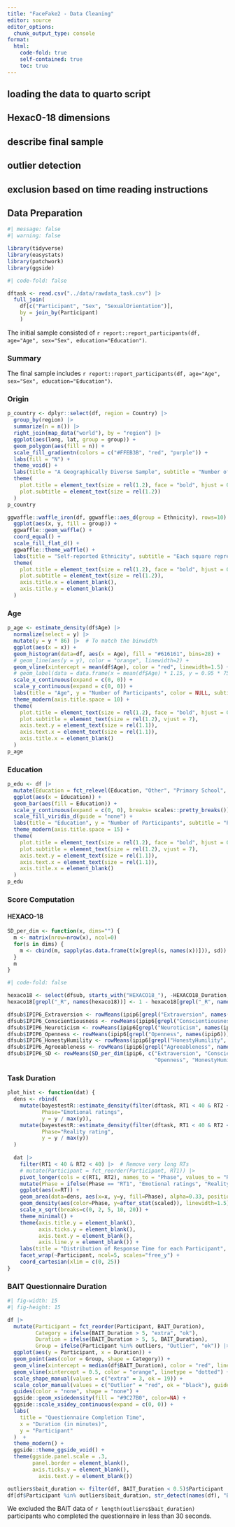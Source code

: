 ```yaml
---
title: "FaceFake2 - Data Cleaning"
editor: source
editor_options: 
  chunk_output_type: console
format:
  html:
    code-fold: true
    self-contained: true
    toc: true
---
```

## loading the data to quarto script
## Hexac0-18 dimensions
## describe final sample
## outlier detection
## exclusion based on time reading instructions

## Data Preparation

```r
#| message: false
#| warning: false

library(tidyverse)
library(easystats)
library(patchwork)
library(ggside)
```

```r
#| code-fold: false

dftask <- read.csv("../data/rawdata_task.csv") |> 
  full_join(
    df[c("Participant", "Sex", "SexualOrientation")],
    by = join_by(Participant)
    )
```

The initial sample consisted of `r report::report_participants(df, age="Age", sex="Sex", education="Education")`.

### Summary

The final sample includes `r report::report_participants(df, age="Age", sex="Sex", education="Education")`.

### Origin

```r
p_country <- dplyr::select(df, region = Country) |>
  group_by(region) |>
  summarize(n = n()) |>
  right_join(map_data("world"), by = "region") |>
  ggplot(aes(long, lat, group = group)) +
  geom_polygon(aes(fill = n)) +
  scale_fill_gradientn(colors = c("#FFEB3B", "red", "purple")) +
  labs(fill = "N") +
  theme_void() +
  labs(title = "A Geographically Diverse Sample", subtitle = "Number of participants by country")  +
  theme(
    plot.title = element_text(size = rel(1.2), face = "bold", hjust = 0),
    plot.subtitle = element_text(size = rel(1.2))
  )
p_country
```

```r
ggwaffle::waffle_iron(df, ggwaffle::aes_d(group = Ethnicity), rows=10) |> 
  ggplot(aes(x, y, fill = group)) + 
  ggwaffle::geom_waffle() + 
  coord_equal() + 
  scale_fill_flat_d() + 
  ggwaffle::theme_waffle() +
  labs(title = "Self-reported Ethnicity", subtitle = "Each square represents a participant", fill="")  +
  theme(
    plot.title = element_text(size = rel(1.2), face = "bold", hjust = 0),
    plot.subtitle = element_text(size = rel(1.2)),
    axis.title.x = element_blank(),
    axis.title.y = element_blank()
  )
```

### Age

```r
p_age <- estimate_density(df$Age) |>
  normalize(select = y) |> 
  mutate(y = y * 86) |>  # To match the binwidth
  ggplot(aes(x = x)) +
  geom_histogram(data=df, aes(x = Age), fill = "#616161", bins=28) +
  # geom_line(aes(y = y), color = "orange", linewidth=2) +
  geom_vline(xintercept = mean(df$Age), color = "red", linewidth=1.5) +
  # geom_label(data = data.frame(x = mean(df$Age) * 1.15, y = 0.95 * 75), aes(y = y), color = "red", label = paste0("Mean = ", format_value(mean(df$Age)))) +
  scale_x_continuous(expand = c(0, 0)) +
  scale_y_continuous(expand = c(0, 0)) +
  labs(title = "Age", y = "Number of Participants", color = NULL, subtitle = "Distribution of participants' age") +
  theme_modern(axis.title.space = 10) +
  theme(
    plot.title = element_text(size = rel(1.2), face = "bold", hjust = 0),
    plot.subtitle = element_text(size = rel(1.2), vjust = 7),
    axis.text.y = element_text(size = rel(1.1)),
    axis.text.x = element_text(size = rel(1.1)),
    axis.title.x = element_blank()
  )
p_age
```

### Education

```r
p_edu <- df |>
  mutate(Education = fct_relevel(Education, "Other", "Primary School", "High School", "Bachelor", "Master", "Doctorate")) |> 
  ggplot(aes(x = Education)) +
  geom_bar(aes(fill = Education)) +
  scale_y_continuous(expand = c(0, 0), breaks= scales::pretty_breaks()) +
  scale_fill_viridis_d(guide = "none") +
  labs(title = "Education", y = "Number of Participants", subtitle = "Participants per achieved education level") +
  theme_modern(axis.title.space = 15) +
  theme(
    plot.title = element_text(size = rel(1.2), face = "bold", hjust = 0),
    plot.subtitle = element_text(size = rel(1.2), vjust = 7),
    axis.text.y = element_text(size = rel(1.1)),
    axis.text.x = element_text(size = rel(1.1)),
    axis.title.x = element_blank()
  )
p_edu
```



### Score Computation

#### HEXACO-18

```r
SD_per_dim <- function(x, dims="") {
  m <- matrix(nrow=nrow(x), ncol=0)
  for(s in dims) {
    m <- cbind(m, sapply(as.data.frame(t(x[grepl(s, names(x))])), sd))
  }
  m
}
```
```r
#| code-fold: false

hexaco18 <- select(dfsub, starts_with("HEXACO18_"), -HEXACO18_Duration, -HEXACO18_Order)
hexaco18[grepl("_R", names(hexaco18))] <- 1 - hexaco18[grepl("_R", names(hexaco18))]

dfsub$IPIP6_Extraversion <- rowMeans(ipip6[grepl("Extraversion", names(ipip6))])
dfsub$IPIP6_Conscientiousness <- rowMeans(ipip6[grepl("Conscientiousness", names(ipip6))])
dfsub$IPIP6_Neuroticism <- rowMeans(ipip6[grepl("Neuroticism", names(ipip6))])
dfsub$IPIP6_Openness <- rowMeans(ipip6[grepl("Openness", names(ipip6))])
dfsub$IPIP6_HonestyHumility <- rowMeans(ipip6[grepl("HonestyHumility", names(ipip6))])
dfsub$IPIP6_Agreeableness <- rowMeans(ipip6[grepl("Agreeableness", names(ipip6))])
dfsub$IPIP6_SD <- rowMeans(SD_per_dim(ipip6, c("Extraversion", "Conscientiousness", "Neuroticism",
                                               "Openness", "HonestyHumility", "Agreeableness")))
```

### Task Duration 

```r
plot_hist <- function(dat) {
  dens <- rbind(
    mutate(bayestestR::estimate_density(filter(dftask, RT1 < 40 & RT2 < 40)$RT1), 
           Phase="Emotional ratings",
           y = y / max(y)),
    mutate(bayestestR::estimate_density(filter(dftask, RT1 < 40 & RT2 < 40)$RT2), 
           Phase="Reality rating",
           y = y / max(y))
  )
  
  dat |> 
    filter(RT1 < 40 & RT2 < 40) |>  # Remove very long RTs
    # mutate(Participant = fct_reorder(Participant, RT1)) |> 
    pivot_longer(cols = c(RT1, RT2), names_to = "Phase", values_to = "RT") |>
    mutate(Phase = ifelse(Phase == "RT1", "Emotional ratings", "Reality rating")) |>
    ggplot(aes(x=RT)) +
    geom_area(data=dens, aes(x=x, y=y, fill=Phase), alpha=0.33, position="identity") +
    geom_density(aes(color=Phase, y=after_stat(scaled)), linewidth=1.5) + 
    scale_x_sqrt(breaks=c(0, 2, 5, 10, 20)) +
    theme_minimal() +
    theme(axis.title.y = element_blank(),
          axis.ticks.y = element_blank(),
          axis.text.y = element_blank(),
          axis.line.y = element_blank()) +
    labs(title = "Distribution of Response Time for each Participant", x="Response time per stimuli (s)") +
    facet_wrap(~Participant, ncol=5, scales="free_y") +
    coord_cartesian(xlim = c(0, 25))
}
```

### BAIT Questionnaire Duration

```r
#| fig-width: 15
#| fig-height: 15

df |>
  mutate(Participant = fct_reorder(Participant, BAIT_Duration),
         Category = ifelse(BAIT_Duration > 5, "extra", "ok"),
         Duration = ifelse(BAIT_Duration > 5, 5, BAIT_Duration),
         Group = ifelse(Participant %in% outliers, "Outlier", "ok")) |>
  ggplot(aes(y = Participant, x = Duration)) +
  geom_point(aes(color = Group, shape = Category)) +
  geom_vline(xintercept = median(df$BAIT_Duration), color = "red", linetype = "dashed") +
  geom_vline(xintercept = 0.5, color = "orange", linetype = "dotted") +
  scale_shape_manual(values = c("extra" = 3, ok = 19)) +
  scale_color_manual(values = c("Outlier" = "red", ok = "black"), guide="none") +
  guides(color = "none", shape = "none") +
  ggside::geom_xsidedensity(fill = "#9C27B0", color=NA) +
  ggside::scale_xsidey_continuous(expand = c(0, 0)) +
  labs(
    title = "Questionnaire Completion Time",
    x = "Duration (in minutes)",
    y = "Participant"
  )  +
  theme_modern() +
  ggside::theme_ggside_void() +
  theme(ggside.panel.scale = .3,
        panel.border = element_blank(),
        axis.ticks.y = element_blank(),
          axis.text.y = element_blank()) 

outliers$bait_duration <- filter(df, BAIT_Duration < 0.5)$Participant
df[df$Participant %in% outliers$bait_duration, str_detect(names(df), "BAIT_\\d+")] <- NA
```

We excluded the BAIT data of `r length(outliers$bait_duration)` participants who completed the questionnaire in less than 30 seconds.

